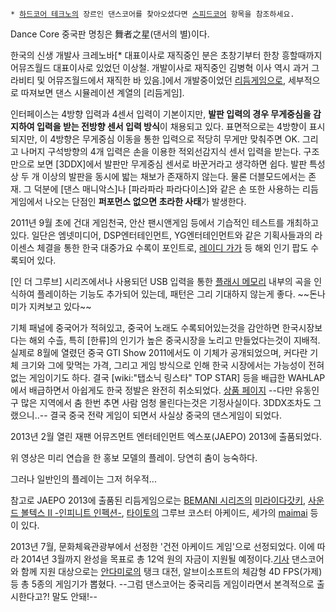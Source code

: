  * [[하드코어 테크노]]의 장르인 댄스코어를 찾아오셨다면 [[스피드코어]] 항목을 참조하세요.

Dance Core
중국판 명칭은 舞者之星(댄서의 별)이다.

한국의 신생 개발사 크레노바[* 대표이사로 재직중인 분은 초창기부터 한창 흥할때까지 어뮤즈월드 대표이사로 있었던 이상철. 개발이사로 재직중인 김병혁 이사 역시 과거 그라비티 및 어뮤즈월드에서 재직한 바 있음.]에서 개발중이었던 [[리듬게임]]으로, 세부적으로 따져보면 댄스 시뮬레이션 계열의 [리듬게임].

인터페이스는 4방향 입력과 4센서 입력이 기본이지만, '''발판 입력의 경우 무게중심을 감지하여 입력을 받는 전방향 센서 입력 방식'''이 채용되고 있다. 표면적으로는 4방향이 표시되지만, 이 4방향은 무게중심 이동을 통한 입력으로 적당히 무게만 맞춰주면 OK. 그리고 나머지 구석방향의 4개 입력은 손을 이용한 적외선감지식 센서 입력을 받는다. 구조만으로 보면 [3DDX]에서 발판만 무게중심 센서로 바꾼거라고 생각하면 쉽다. 발판 특성상 두 개 이상의 발판을 동시에 밟는 채보가 존재하지 않는다. 물론 더블모드에서는 존재. 그 덕분에 [댄스 매니악스]나 [파라파라 파라다이스]와 같은 손 또한 사용하는 리듬게임에서 나오는 단점인 '''퍼포먼스 없으면 초라한 사태'''가 발생한다.

2011년 9월 초에 건대 게임천국, 안산 팬시앤게임 등에서 기습적인 테스트를 개최하고 있다. 일단은 엠넷미디어, DSP엔터테인먼트, YG엔터테인먼트와 같은 기획사들과의 라이센스 체결을 통한 한국 대중가요 수록이 포인트로, [[레이디 가가]] 등 해외 인기 팝도 수록되어 있다.

[인 더 그루브] 시리즈에서나 사용되던 USB 입력을 통한 [[플래시 메모리]] 내부의 곡을 인식하여 플레이하는 기능도 추가되어 있는데, 패턴은 그리 기대하지 않는게 좋다. ~~돈나미가 지켜보고 있다~~

기체 패널에 중국어가 적혀있고, 중국어 노래도 수록되어있는것을 감안하면 한국시장보다는 해외 수츨, 특히 [한류]의 인기가 높은 중국시장을 노리고 만들었다는것이 지배적. 실제로 8월에 열렸던 중국 GTI Show 2011에서도 이 기체가 공개되었으며, 커다란 기체 크기와 그에 맞먹는 가격, 그리고 게임 방식으로 인해 한국 시장에서는 가능성이 전혀 없는 게임이기도 하다. 결국 [wiki:"탭소닉 링스타" TOP STAR] 등을 배급한 WAHLAP에서 배급하면서 아쉽게도 한국 정발은 완전히 취소되었다. [http://game.wahlap.com/pro_info.php?gid=333&b_id=6&c_id=16&cat= 상품 페이지] --다만 유동인구 많은 지역에서 춤 한번 추면 사람 엄청 몰린다는것은 기정사실이다. 3DDX조차도 그랬으니..-- 결국 중국 전략 게임이 되면서 사실상 중국의 댄스게임이 되었다.

2013년 2월 열린 재팬 어뮤즈먼트 엔터테인먼트 엑스포(JAEPO) 2013에 출품되었다.

{{{#!html
<object width="300" height="169"><param name="movie" value="http://www.youtube.com/v/J7ZUDYBTI_o?version=3&amp;hl=ko_KR"></param><param name="allowFullScreen" value="true"></param><param name="allowscriptaccess" value="always"></param><embed src="http://www.youtube.com/v/J7ZUDYBTI_o?version=3&amp;hl=ko_KR" type="application/x-shockwave-flash" width="300" height="169" allowscriptaccess="always" allowfullscreen="true"></embed></object>
}}}
위 영상은 미리 연습을 한 홍보 모델의 플레이. 당연히 춤이 능숙하다.

{{{#!html
<object width="300" height="169"><param name="movie" value="http://www.youtube.com/v/4qg7xnnaaVg?version=3&amp;hl=ko_KR"></param><param name="allowFullScreen" value="true"></param><param name="allowscriptaccess" value="always"></param><embed src="http://www.youtube.com/v/4qg7xnnaaVg?version=3&amp;hl=ko_KR" type="application/x-shockwave-flash" width="300" height="169" allowscriptaccess="always" allowfullscreen="true"></embed></object>
}}}
그러나 일반인의 플레이는 그저 허우적...

참고로 JAEPO 2013에 출품된 리듬게임으로는 [[BEMANI 시리즈]]의 [[미라이다갓키]], [[사운드 볼텍스 II -인피니트 인펙션-]], [[타이토]]의 그루브 코스터 아케이드, 세가의 [[maimai]] 등이 있다.

2013년 7월, 문화체육관광부에서 선정한 '건전 아케이드 게임'으로 선정되었다. 이에 따라 2014년 3월까지 완성을 목표로 총 12억 원의 자금이 지원될 예정이다.[http://ruliweb.daum.net/news/view/53316.daum 기사] 댄스코어와 함께 지원 대상으로는 [[안다미로]]의 탱크 대전, 알브이소프트의 체감형 4D FPS(가제) 등 총 5종의 게임기가 뽑혔다. --그럼 댄스코어는 중국리듬 게임이라면서 본격적으로 출시한다고?! 말도 안돼!--

